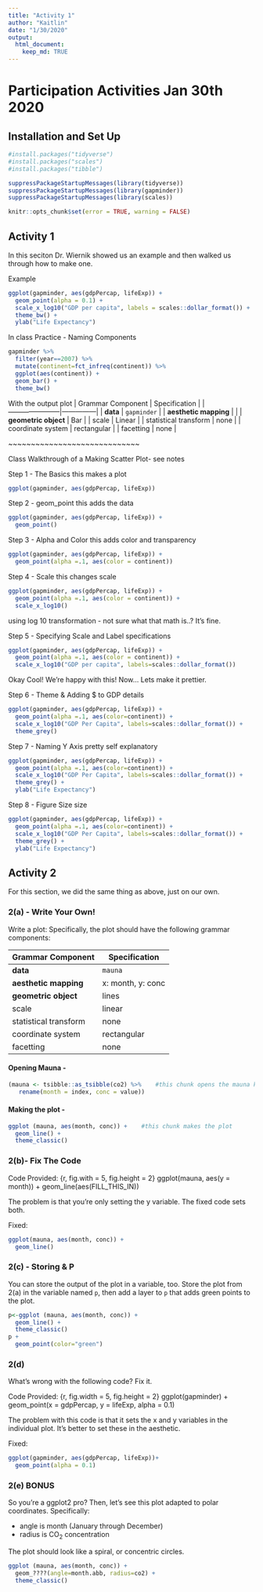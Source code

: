 ```yaml
---
title: "Activity 1"
author: "Kaitlin"
date: "1/30/2020"
output: 
  html_document:
    keep_md: TRUE
---
```

# Participation Activities Jan 30th 2020

## Installation and Set Up
```r
#install.packages("tidyverse")
#install.packages("scales")
#install.packages("tibble")

suppressPackageStartupMessages(library(tidyverse))
suppressPackageStartupMessages(library(gapminder))
suppressPackageStartupMessages(library(scales))
```

<!---The following chunk allows errors when knitting--->

```r
knitr::opts_chunk$set(error = TRUE, warning = FALSE)
```



## Activity 1


In this seciton Dr. Wiernik showed us an example and then walked us through how to make one.
 
Example

```r
ggplot(gapminder, aes(gdpPercap, lifeExp)) +
  geom_point(alpha = 0.1) +
  scale_x_log10("GDP per capita", labels = scales::dollar_format()) +
  theme_bw() +
  ylab("Life Expectancy")
```


In class Practice - Naming Components

```r
gapminder %>% 
  filter(year==2007) %>% 
  mutate(continent=fct_infreq(continent)) %>% 
  ggplot(aes(continent)) +
  geom_bar() +
  theme_bw()
```

With the output plot
| Grammar Component     | Specification |
|-----------------------|---------------|
| __data__              | `gapminder`  |
| __aesthetic mapping__ |              |
| __geometric object__  | Bar          |
| scale                 | Linear       |
| statistical transform | none         |
| coordinate system     | rectangular  |
| facetting             | none         |

~~~~~~~~~~~~~~~~~~~~~~~~~~~~~

Class Walkthrough of a Making Scatter Plot- see notes

Step 1 - The Basics
this makes a plot

```r
ggplot(gapminder, aes(gdpPercap, lifeExp))
```

Step 2 - geom_point
this adds the data

```r
ggplot(gapminder, aes(gdpPercap, lifeExp)) +
  geom_point()
```


Step 3 - Alpha and Color
this adds color and transparency

```r
ggplot(gapminder, aes(gdpPercap, lifeExp)) +
  geom_point(alpha =.1, aes(color = continent))

```

Step 4 - Scale 
this changes scale

```r
ggplot(gapminder, aes(gdpPercap, lifeExp)) +
  geom_point(alpha =.1, aes(color = continent)) +
  scale_x_log10()
```

using log 10 transformation - not sure what that math is..? It's fine.

Step 5 - Specifying Scale and Label
specifications

```r
ggplot(gapminder, aes(gdpPercap, lifeExp)) +
  geom_point(alpha =.1, aes(color = continent)) +
  scale_x_log10("GDP per capita", labels=scales::dollar_format())
```
  

Okay Cool! We're happy with this! Now... Lets make it prettier.

Step 6 - Theme & Adding $ to GDP
details
```r
ggplot(gapminder, aes(gdpPercap, lifeExp)) +
  geom_point(alpha =.1, aes(color=continent)) +
  scale_x_log10("GDP Per Capita", labels=scales::dollar_format()) +
  theme_grey()
```

Step 7 - Naming Y Axis
pretty self explanatory

```r
ggplot(gapminder, aes(gdpPercap, lifeExp)) +
  geom_point(alpha =.1, aes(color=continent)) +
  scale_x_log10("GDP Per Capita", labels=scales::dollar_format()) +
  theme_grey() +
  ylab("Life Expectancy")
```


Step 8 - Figure Size
size
```r
ggplot(gapminder, aes(gdpPercap, lifeExp)) +
  geom_point(alpha =.1, aes(color=continent)) +
  scale_x_log10("GDP Per Capita", labels=scales::dollar_format()) +
  theme_grey() +
  ylab("Life Expectancy")
```

## Activity 2

For this section, we did the same thing as above, just on our own.

### 2(a) - Write Your Own!

Write a plot: Specifically, the plot should have the following grammar components:

| Grammar Component     | Specification |
|-----------------------|---------------|
| __data__              | `mauna` |
| __aesthetic mapping__ | x: month, y: conc |
| __geometric object__  | lines |
| scale                 | linear |
| statistical transform | none |
| coordinate system     | rectangular |
| facetting             | none |

#### Opening Mauna - 

```r
(mauna <- tsibble::as_tsibble(co2) %>%    #this chunk opens the mauna kea data set and renames the variables
   rename(month = index, conc = value))
```

#### Making the plot - 

```r
ggplot (mauna, aes(month, conc)) +    #this chunk makes the plot
  geom_line() +
  theme_classic() 
```


### 2(b)- Fix The Code

Code Provided:
{r, fig.with = 5, fig.height = 2}
ggplot(mauna, aes(y = month)) +
  geom_line(aes(FILL_THIS_IN))

The problem is that you're only setting the y variable. The fixed code sets both.

Fixed:
```r
ggplot(mauna, aes(month, conc)) +   
  geom_line()
```



### 2(c) - Storing & P

You can store the output of the plot in a variable, too. Store the plot from 2(a) in the variable named `p`, then add a layer to `p` that adds green points to the plot.

```r
p<-ggplot (mauna, aes(month, conc)) +
  geom_line() +
  theme_classic() 
p +
  geom_point(color="green")
```

### 2(d)

What's wrong with the following code? Fix it.

Code Provided:
{r, fig.width = 5, fig.height = 2}
ggplot(gapminder) +
  geom_point(x = gdpPercap, y = lifeExp, alpha = 0.1)

The problem with this code is that it sets the x and y variables in the individual plot. It's better to set these in the aesthetic.

Fixed:
```r
ggplot(gapminder, aes(gdpPercap, lifeExp))+
  geom_point(alpha = 0.1)
```


### 2(e) BONUS

So you're a ggplot2 pro? Then, let's see this plot adapted to polar coordinates. Specifically:

- angle is month (January through December)
- radius is CO$_2$ concentration

The plot should look like a spiral, or concentric circles. 

```r
ggplot (mauna, aes(month, conc)) +
  geom_????(angle=month.abb, radius=co2) +
  theme_classic() 
```
